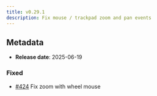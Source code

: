 ```yaml
---
title: v0.29.1
description: Fix mouse / trackpad zoom and pan events
---
```


## Metadata

- **Release date**: 2025-06-19

### Fixed

- [#424](https://github.com/InditexTech/weavejs/issues/424) Fix zoom with wheel mouse
